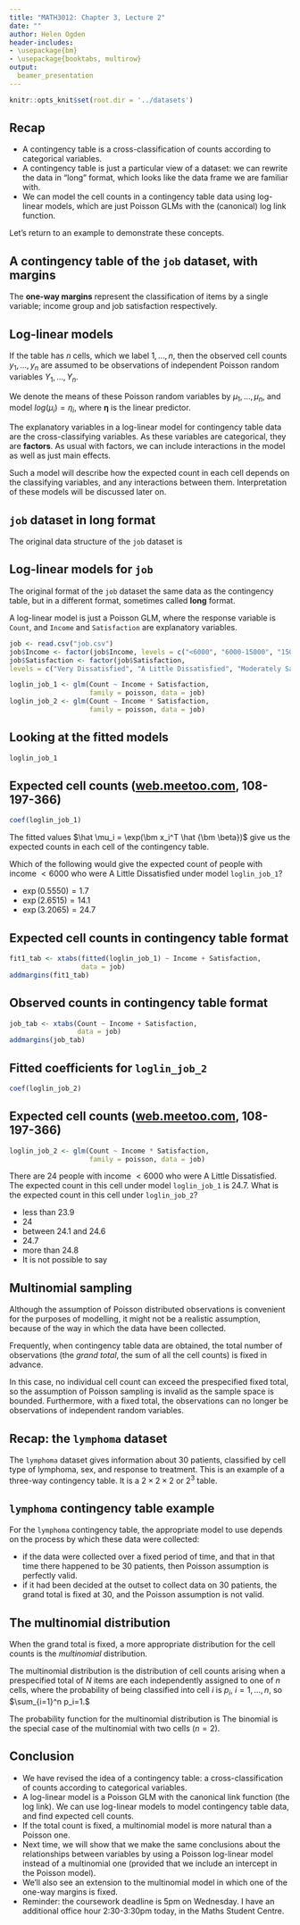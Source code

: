 ```yaml
---
title: "MATH3012: Chapter 3, Lecture 2"
date: ""
author: Helen Ogden
header-includes:
- \usepackage{bm}
- \usepackage{booktabs, multirow}
output:
  beamer_presentation
---
```



```r
knitr::opts_knit$set(root.dir = '../datasets')
```
## Recap

- A contingency table is  a cross-classification
of counts according to categorical variables.
- A contingency table is just a particular view of a dataset:
we can rewrite the data in "long" format, which looks like
the data frame we are familiar with.
- We can model the cell counts in a contingency table data using 
log-linear models, which are just Poisson GLMs with the (canonical)
log link function.

Let's return to an example to demonstrate these concepts.

## A contingency table of the `job` dataset, with margins

\scriptsize
\begin{center}
\begin{tabular}{lrrrrr}
\toprule
  & \multicolumn{4}{c}{Job Satisfaction}  & \\
  \cmidrule{2-5}
Income (\$) & Very Dissat. & A Little Dissat. & Moderately Sat. & Very Sat. &
{\bf Sum}\\
\midrule
<6000 & 20 & 24 & 80 & 82 & {\bf 206}\\
6000-15000 & 22 & 38 & 104 & 125 & {\bf 289}\\
15000-25000 & 13 & 28 & 81 & 113 & {\bf 235}\\
>25000 & 7 & 18 & 54 & 92 & {\bf 171}\\
{\bf Sum} & {\bf 62} & {\bf 108} & {\bf 319} & {\bf 412} & {\bf 901} \\
\bottomrule
\end{tabular}
\end{center}

\normalsize
The **one-way margins** represent the classification of items by
a single variable; income group and job satisfaction respectively.


## Log-linear models

If the table has $n$ cells, which we label $1,\ldots ,n$, then
the observed cell counts $y_1,\ldots ,y_n$ are assumed to be observations
of independent Poisson random variables $Y_1,\ldots ,Y_n$.

We denote the means of these Poisson random variables by $\mu_1,\ldots ,\mu_n$,
and model $log(\mu_i) = \eta_i$, where $\bm \eta$ is the linear predictor.

The explanatory variables in a log-linear model for contingency table data are
the cross-classifying variables. 
As these variables are categorical, they are
**factors**. As usual with factors, we can include interactions in the model
as well as just main effects. 

Such a model will describe how the expected count
in each cell depends on the classifying variables, and any interactions between
them. Interpretation of these models will be discussed later on.

## `job` dataset in long format

The original data structure of the `job` dataset is

\scriptsize
\begin{center}
\begin{tabular}{llr}
\toprule
Income & Satisfaction & Count\\
\midrule
<6000 & Very Dissatisfied & 20\\
<6000 & A Little Dissatisfied & 24\\
<6000 & Moderately Satisfied & 80\\
<6000 & Very Satisfied & 82\\
6000-15000 & Very Dissatisfied & 22\\
6000-15000 & A Little Dissatisfied & 38\\
6000-15000 & Moderately Satisfied & 104\\
6000-15000 & Very Satisfied & 125\\
15000-25000 & Very Dissatisfied & 13\\
15000-25000 & A Little Dissatisfied & 28\\
15000-25000 & Moderately Satisfied & 81\\
15000-25000 & Very Satisfied & 113\\
>25000 & Very Dissatisfied & 7\\
>25000 & A Little Dissatisfied & 18\\
>25000 & Moderately Satisfied & 54\\
>25000 & Very Satisfied & 92\\
\bottomrule
\end{tabular}
\end{center}


## Log-linear models for `job`

The original format of the `job` dataset the same data 
as the contingency table,
but in a different format, sometimes called **long** format.

A log-linear model is just a Poisson GLM, where
the response variable is `Count`, and `Income`
and `Satisfaction` are explanatory variables.

```r
job <- read.csv("job.csv")
job$Income <- factor(job$Income, levels = c("<6000", "6000-15000", "15000-25000", ">25000"))
job$Satisfaction <- factor(job$Satisfaction, 
levels = c("Very Dissatisfied", "A Little Dissatisfied", "Moderately Satisfied", "Very Satisfied"))
```
```r
loglin_job_1 <- glm(Count ~ Income + Satisfaction, 
                    family = poisson, data = job)
loglin_job_2 <- glm(Count ~ Income * Satisfaction, 
                    family = poisson, data = job)
```

## Looking at the fitted models

\scriptsize
```r
loglin_job_1
```
## Expected cell counts  ([web.meetoo.com](https://web.meetoo.com), 108-197-366)

\scriptsize
```r
coef(loglin_job_1)
```
\normalsize

The fitted values $\hat \mu_i = \exp(\bm x_i^T \hat {\bm \beta})$
give us the
expected counts in each cell of the contingency table.


Which of the following would give the expected
count of people with income $<6000$ who
were A Little Dissatisfied
under model `loglin_job_1`?

- $\exp(0.5550) = 1.7$
- $\exp(2.6515) = 14.1$
- $\exp(3.2065) = 24.7$

## Expected cell counts in contingency table format

\scriptsize
```r
fit1_tab <- xtabs(fitted(loglin_job_1) ~ Income + Satisfaction,
                  data = job)
addmargins(fit1_tab)
```

## Observed counts in contingency table format

\scriptsize
```r
job_tab <- xtabs(Count ~ Income + Satisfaction,
                 data = job)
addmargins(job_tab)
```

## Fitted coefficients for `loglin_job_2`

\tiny
```r
coef(loglin_job_2)
```

## Expected cell counts ([web.meetoo.com](https://web.meetoo.com), 108-197-366)

\scriptsize
```r
loglin_job_2 <- glm(Count ~ Income * Satisfaction, 
                    family = poisson, data = job)
```
\normalsize
There are $24$ people with income $<6000$ who
were A Little Dissatisfied. The expected count in 
this cell under model `loglin_job_1` is $24.7$.
What is the expected count in this cell under
`loglin_job_2`?

- less than $23.9$
- $24$
- between $24.1$ and $24.6$
- $24.7$
- more than $24.8$
- It is not possible to say




## Multinomial sampling

Although the assumption of Poisson distributed observations is convenient
for the purposes of modelling, it might not be a realistic assumption, because of
the way in which the data have been collected.

Frequently, when contingency table data are obtained, the total number of
observations (the *grand total*, the sum of all the cell counts) is fixed
in advance.

In this case, no individual cell count can exceed the prespecified fixed total,
so the assumption of Poisson sampling is invalid as the sample space
is bounded. Furthermore, with a fixed total, the observations can no
longer be observations of independent random variables.

## Recap: the `lymphoma` dataset

The `lymphoma` dataset gives information about 30 patients, classified
by cell type of lymphoma, sex, and response to treatment. This is an example of a
three-way contingency table. It is a $2\times 2\times 2$ or $2^3$ table.

\begin{center}
\begin{tabular}{lrrr}
\toprule
 & & \multicolumn{2}{c}{Remission} \\
 \cmidrule{3-4}
Cell Type & Sex  & No & Yes\\
\midrule
\multirow{2}{*}{Diffuse} & Female & 3 & 1\\
 & Male & 12 & 1\\
 \midrule
\multirow{2}{*}{Nodular} & Female & 2 & 6\\
 & Male & 1 & 4\\
\bottomrule
\end{tabular}
\end{center}

## `lymphoma` contingency table example
For the `lymphoma` contingency table, the appropriate
model to use depends on the process by which these data were collected:

- if the data were collected over a fixed period of time,
and that in that time there happened to be 30 patients, then
Poisson assumption is perfectly valid. 
- if it had been decided
at the outset to collect data on 30 patients,
the grand total is fixed at 30, and the Poisson assumption is not valid.

## The multinomial distribution

When the grand total is fixed, a more appropriate distribution for the
cell counts is the *multinomial* distribution.

The multinomial distribution is the distribution of cell counts arising
when a prespecified total of $N$ items are each independently assigned to
one of $n$ cells, where the probability of being classified into cell
$i$ is $p_i$, ${i=1,\ldots ,n}$, so $\sum_{i=1}^n p_i=1.$

The probability function for the multinomial distribution is
\vspace{-1cm}
\begin{align*}
f_{\bm{Y}}(\bm{y};{\bf p})
&= P(Y_1=y_1,\ldots ,Y_n=y_n) \cr
&= \begin{cases} 
N!\prod_{i=1}^n \frac{p_i^{y_i}}{y_i!} & \text{if $\sum_{i=1}^n y_i=N$} \\
0 & \text{otherwise.}
\end{cases}
\end{align*}
The binomial is the special
case of the multinomial with two cells ($n=2$).



## Conclusion

- We have revised the idea of a contingency table: a cross-classification
of counts according to categorical variables.
- A log-linear model is a Poisson GLM with the canonical link function (the 
log link). We can use log-linear models to model contingency table data,
and find expected cell counts.
- If the total count is fixed, a multinomial model is
more natural than a Poisson one.
- Next time, we will show that we make the same
conclusions about the relationships between variables by using
a Poisson log-linear model instead of a multinomial one
(provided that we include an intercept in the Poisson model).
- We'll also see an extension to the multinomial model in which one
of the one-way margins is fixed.
- Reminder: the coursework deadline is 5pm on Wednesday. 
I have an additional office hour 2:30-3:30pm today, in the Maths
Student Centre.
